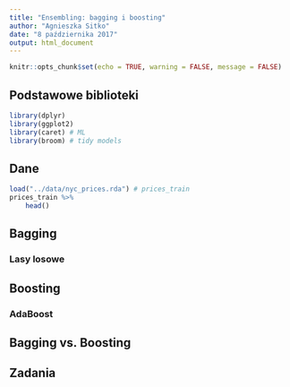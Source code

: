 ```yaml
---
title: "Ensembling: bagging i boosting"
author: "Agnieszka Sitko"
date: "8 października 2017"
output: html_document
---
```


```r
knitr::opts_chunk$set(echo = TRUE, warning = FALSE, message = FALSE)
```

## Podstawowe biblioteki
```r
library(dplyr)
library(ggplot2)
library(caret) # ML
library(broom) # tidy models
```

## Dane
```r
load("../data/nyc_prices.rda") # prices_train
prices_train %>% 
    head()
```

## Bagging


### Lasy losowe

## Boosting 

### AdaBoost

## Bagging vs. Boosting

## Zadania
